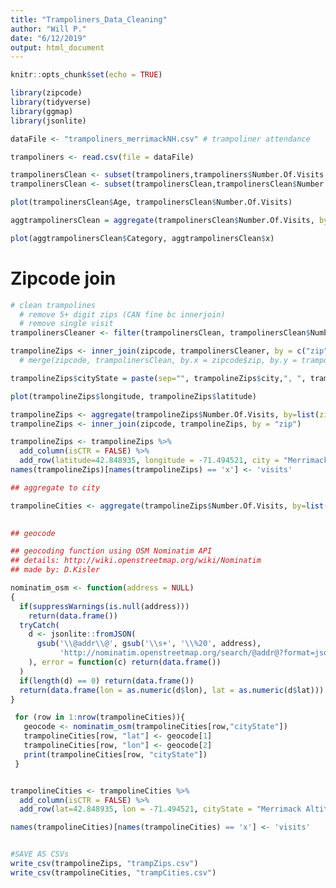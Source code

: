 ```yaml
---
title: "Trampoliners_Data_Cleaning"
author: "Will P."
date: "6/12/2019"
output: html_document
---
```


```r
knitr::opts_chunk$set(echo = TRUE)

library(zipcode)
library(tidyverse)
library(ggmap)
library(jsonlite)

dataFile <- "trampoliners_merrimackNH.csv" # trampoliner attendance

trampoliners <- read.csv(file = dataFile)

trampolinersClean <- subset(trampoliners,trampoliners$Number.Of.Visits < 200) # remove test data
trampolinersClean <- subset(trampolinersClean,trampolinersClean$Number.Of.Visits > 0) # remove people with zero visits

plot(trampolinersClean$Age, trampolinersClean$Number.Of.Visits)

aggtrampolinersClean = aggregate(trampolinersClean$Number.Of.Visits, by=list(Category=trampolinersClean$Age), FUN=sum)

plot(aggtrampolinersClean$Category, aggtrampolinersClean$x)

```

# Zipcode join
```r
# clean trampolines
  # remove 5+ digit zips (CAN fine bc innerjoin)
  # remove single visit
trampolinersCleaner <- filter(trampolinersClean, trampolinersClean$Number.Of.Visits>1)

trampolineZips <- inner_join(zipcode, trampolinersCleaner, by = c("zip" = "Primary.Address.Zip"))
  # merge(zipcode, trampolinersClean, by.x = zipcode$zip, by.y = trampolinersClean$Primary.Address.Zip)

trampolineZips$cityState = paste(sep="", trampolineZips$city,", ", trampolineZips$state)

plot(trampolineZips$longitude, trampolineZips$latitude)

trampolineZips <- aggregate(trampolineZips$Number.Of.Visits, by=list(zip=trampolineZips$zip), FUN=sum)
trampolineZips <- inner_join(zipcode, trampolineZips, by = "zip")

trampolineZips <- trampolineZips %>%
  add_column(isCTR = FALSE) %>%
  add_row(latitude=42.848935, longitude = -71.494521, city = "Merrimack Altitude", isCTR = TRUE)
names(trampolineZips)[names(trampolineZips) == 'x'] <- 'visits'

## aggregate to city

trampolineCities <- aggregate(trampolineZips$Number.Of.Visits, by=list(cityState=trampolineZips$cityState), FUN=sum)
                              

## geocode

## geocoding function using OSM Nominatim API
## details: http://wiki.openstreetmap.org/wiki/Nominatim
## made by: D.Kisler 

nominatim_osm <- function(address = NULL)
{
  if(suppressWarnings(is.null(address)))
    return(data.frame())
  tryCatch(
    d <- jsonlite::fromJSON( 
      gsub('\\@addr\\@', gsub('\\s+', '\\%20', address), 
           'http://nominatim.openstreetmap.org/search/@addr@?format=json&addressdetails=0&limit=1')
    ), error = function(c) return(data.frame())
  )
  if(length(d) == 0) return(data.frame())
  return(data.frame(lon = as.numeric(d$lon), lat = as.numeric(d$lat)))
}

 for (row in 1:nrow(trampolineCities)){
   geocode <- nominatim_osm(trampolineCities[row,"cityState"])
   trampolineCities[row, "lat"] <- geocode[1]
   trampolineCities[row, "lon"] <- geocode[2]
   print(trampolineCities[row, "cityState"])
 }


trampolineCities <- trampolineCities %>%
  add_column(isCTR = FALSE) %>%
  add_row(lat=42.848935, lon = -71.494521, cityState = "Merrimack Altitude", isCTR = TRUE)

names(trampolineCities)[names(trampolineCities) == 'x'] <- 'visits'


#SAVE AS CSVs
write_csv(trampolineZips, "trampZips.csv")
write_csv(trampolineCities, "trampCities.csv")

```

